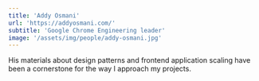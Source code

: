```yaml
---
title: 'Addy Osmani'
url: 'https://addyosmani.com/'
subtitle: 'Google Chrome Engineering leader'
image: '/assets/img/people/addy-osmani.jpg'
---
```


His materials about design patterns and frontend application scaling have been a cornerstone for the way I approach my projects.
